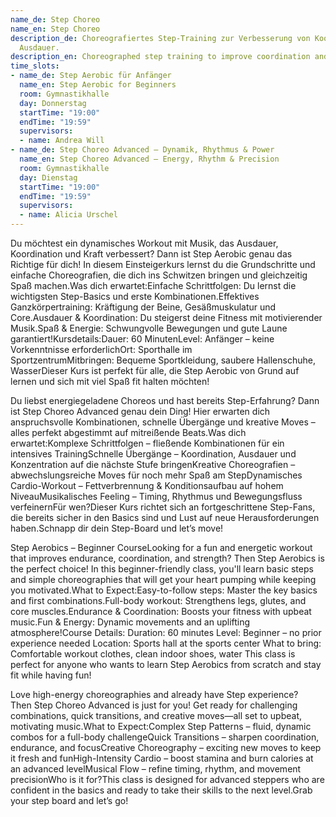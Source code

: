 ```yaml
---
name_de: Step Choreo
name_en: Step Choreo
description_de: Choreografiertes Step-Training zur Verbesserung von Koordination und
  Ausdauer.
description_en: Choreographed step training to improve coordination and endurance.
time_slots:
- name_de: Step Aerobic für Anfänger
  name_en: Step Aerobic for Beginners
  room: Gymnastikhalle
  day: Donnerstag
  startTime: "19:00"
  endTime: "19:59"
  supervisors:
  - name: Andrea Will
- name_de: Step Choreo Advanced – Dynamik, Rhythmus & Power
  name_en: Step Choreo Advanced – Energy, Rhythm & Precision
  room: Gymnastikhalle
  day: Dienstag
  startTime: "19:00"
  endTime: "19:59"
  supervisors:
  - name: Alicia Urschel
---
```


<Locale value="de">
 

 Du möchtest ein&nbsp;dynamisches Workout&nbsp;mit Musik, das Ausdauer,
Koordination und Kraft verbessert? Dann ist&nbsp;Step Aerobic&nbsp;genau das
Richtige für dich! In diesem Einsteigerkurs lernst du
die&nbsp;Grundschritte&nbsp;und einfache Choreografien, die dich ins Schwitzen
bringen und gleichzeitig Spaß machen.Was dich erwartet:Einfache
Schrittfolgen:&nbsp;Du lernst die wichtigsten Step-Basics und erste
Kombinationen.Effektives Ganzkörpertraining:&nbsp;Kräftigung der Beine,
Gesäßmuskulatur und Core.Ausdauer &amp; Koordination:&nbsp;Du steigerst deine
Fitness mit motivierender Musik.Spaß &amp; Energie:&nbsp;Schwungvolle Bewegungen
und gute Laune garantiert!Kursdetails:Dauer:&nbsp;60 MinutenLevel:&nbsp;Anfänger
– keine Vorkenntnisse erforderlichOrt:&nbsp;Sporthalle im
SportzentrumMitbringen:&nbsp;Bequeme Sportkleidung, saubere Hallenschuhe,
WasserDieser Kurs ist perfekt für alle, die Step Aerobic von Grund auf lernen
und sich mit viel Spaß fit halten möchten! 

 Du liebst energiegeladene Choreos und hast bereits Step-Erfahrung? Dann
ist&nbsp;Step Choreo Advanced&nbsp;genau dein Ding! Hier erwarten dich
anspruchsvolle Kombinationen, schnelle Übergänge und kreative Moves – alles
perfekt abgestimmt auf mitreißende Beats.Was dich erwartet:Komplexe
Schrittfolgen&nbsp;– fließende Kombinationen für ein intensives TrainingSchnelle
Übergänge&nbsp;– Koordination, Ausdauer und Konzentration auf die nächste Stufe
bringenKreative Choreografien&nbsp;– abwechslungsreiche Moves für noch mehr Spaß
am StepDynamisches Cardio-Workout&nbsp;– Fettverbrennung &amp; Konditionsaufbau
auf hohem NiveauMusikalisches Feeling&nbsp;– Timing, Rhythmus und Bewegungsfluss
verfeinernFür wen?Dieser Kurs richtet sich an&nbsp;fortgeschrittene Step-Fans,
die bereits sicher in den Basics sind und Lust auf neue Herausforderungen
haben.Schnapp dir dein Step-Board und let’s move!

</Locale>
<Locale value="en">
 

 Step Aerobics – Beginner CourseLooking for a fun and energetic workout that
improves endurance, coordination, and strength? Then Step Aerobics is the
perfect choice! In this beginner-friendly class, you'll learn basic steps and
simple choreographies that will get your heart pumping while keeping you
motivated.What to Expect:Easy-to-follow steps: Master the key basics and first
combinations.Full-body workout: Strengthens legs, glutes, and core
muscles.Endurance &amp; Coordination: Boosts your fitness with upbeat music.Fun
&amp; Energy: Dynamic movements and an uplifting atmosphere!Course Details:
Duration: 60 minutes Level: Beginner – no prior experience needed Location:
Sports hall at the sports center What to bring: Comfortable workout clothes,
clean indoor shoes, water       This class is perfect for anyone who wants to
learn Step Aerobics from scratch and stay fit while having fun! 

 Love high-energy choreographies and already have Step experience? Then&nbsp;Step
Choreo Advanced&nbsp;is just for you! Get ready for challenging combinations,
quick transitions, and creative moves—all set to upbeat, motivating music.What
to Expect:Complex Step Patterns&nbsp;– fluid, dynamic combos for a full-body
challengeQuick Transitions&nbsp;– sharpen coordination, endurance, and
focusCreative Choreography&nbsp;– exciting new moves to keep it fresh and
funHigh-Intensity Cardio&nbsp;– boost stamina and burn calories at an advanced
levelMusical Flow&nbsp;– refine timing, rhythm, and movement precisionWho is it
for?This class is designed for&nbsp;advanced steppers&nbsp;who are confident in
the basics and ready to take their skills to the next level.Grab your step board
and let’s go!

</Locale>
